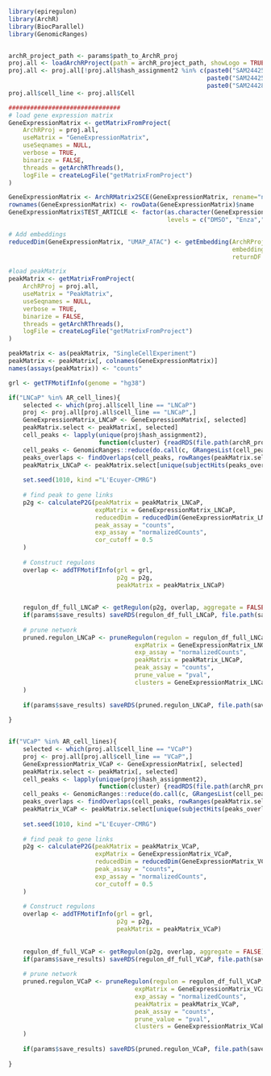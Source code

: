 ```r
library(epiregulon)
library(ArchR)
library(BiocParallel)
library(GenomicRanges)


archR_project_path <- params$path_to_ArchR_proj
proj.all <- loadArchRProject(path = archR_project_path, showLogo = TRUE)
proj.all <- proj.all[!proj.all$hash_assignment2 %in% c(paste0("SAM24425416HTO-",14:16),
                                                       paste0("SAM24425417HTO-",1:10),
                                                       paste0("SAM24428812HTO-",1:6)),]
proj.all$cell_line <- proj.all$Cell

###############################
# load gene expression matrix
GeneExpressionMatrix <- getMatrixFromProject(
    ArchRProj = proj.all,
    useMatrix = "GeneExpressionMatrix",
    useSeqnames = NULL,
    verbose = TRUE,
    binarize = FALSE,
    threads = getArchRThreads(),
    logFile = createLogFile("getMatrixFromProject")
)

GeneExpressionMatrix <- ArchRMatrix2SCE(GeneExpressionMatrix, rename="normalizedCounts")
rownames(GeneExpressionMatrix) <- rowData(GeneExpressionMatrix)$name
GeneExpressionMatrix$TEST_ARTICLE <- factor(as.character(GeneExpressionMatrix$TEST_ARTICLE),
                                            levels = c("DMSO", "Enza","ARV110", "A9690"))

# Add embeddings
reducedDim(GeneExpressionMatrix, "UMAP_ATAC") <- getEmbedding(ArchRProj = proj.all,
                                                              embedding = "UMAP_ATAC",
                                                              returnDF = TRUE)[colnames(GeneExpressionMatrix), ]

#load peakMatrix
peakMatrix <- getMatrixFromProject(
    ArchRProj = proj.all,
    useMatrix = "PeakMatrix",
    useSeqnames = NULL,
    verbose = TRUE,
    binarize = FALSE,
    threads = getArchRThreads(),
    logFile = createLogFile("getMatrixFromProject")
)

peakMatrix <- as(peakMatrix, "SingleCellExperiment")
peakMatrix <- peakMatrix[, colnames(GeneExpressionMatrix)]
names(assays(peakMatrix)) <- "counts"

grl <- getTFMotifInfo(genome = "hg38")

if("LNCaP" %in% AR_cell_lines){
    selected <- which(proj.all$cell_line == "LNCaP")
    proj <- proj.all[proj.all$cell_line == "LNCaP",]
    GeneExpressionMatrix_LNCaP <- GeneExpressionMatrix[, selected]
    peakMatrix.select <- peakMatrix[, selected]
    cell_peaks <- lapply(unique(proj$hash_assignment2),
                         function(cluster) {readRDS(file.path(archR_project_path, "PeakCalls", paste0(make.names(cluster), "-reproduciblePeaks.gr.rds")))})
    cell_peaks <- GenomicRanges::reduce(do.call(c, GRangesList(cell_peaks)))
    peaks_overlaps <- findOverlaps(cell_peaks, rowRanges(peakMatrix.select ))
    peakMatrix_LNCaP <- peakMatrix.select[unique(subjectHits(peaks_overlaps)),]
    
    set.seed(1010, kind ="L'Ecuyer-CMRG")
    
    # find peak to gene links
    p2g <- calculateP2G(peakMatrix = peakMatrix_LNCaP,
                        expMatrix = GeneExpressionMatrix_LNCaP,
                        reducedDim = reducedDim(GeneExpressionMatrix_LNCaP),
                        peak_assay = "counts",
                        exp_assay = "normalizedCounts",
                        cor_cutoff = 0.5
    )
    
    # Construct regulons
    overlap <- addTFMotifInfo(grl = grl,
                              p2g = p2g,
                              peakMatrix = peakMatrix_LNCaP)
    
    
    regulon_df_full_LNCaP <- getRegulon(p2g, overlap, aggregate = FALSE)
    if(params$save_results) saveRDS(regulon_df_full_LNCaP, file.path(save_path, "regulon_full_LNCaP.rds"))
    
    # prune network
    pruned.regulon_LNCaP <- pruneRegulon(regulon = regulon_df_full_LNCaP,
                                   expMatrix = GeneExpressionMatrix_LNCaP,
                                   exp_assay = "normalizedCounts",
                                   peakMatrix = peakMatrix_LNCaP,
                                   peak_assay = "counts",
                                   prune_value = "pval",
                                   clusters = GeneExpressionMatrix_LNCaP$TEST_ARTICLE
    )
    
    if(params$save_results) saveRDS(pruned.regulon_LNCaP, file.path(save_path, "pruned.regulon_LNCaP.rds"))
        
}


if("VCaP" %in% AR_cell_lines){
    selected <- which(proj.all$cell_line == "VCaP")
    proj <- proj.all[proj.all$cell_line == "VCaP",]
    GeneExpressionMatrix_VCaP <- GeneExpressionMatrix[, selected]
    peakMatrix.select <- peakMatrix[, selected]
    cell_peaks <- lapply(unique(proj$hash_assignment2),
                         function(cluster) {readRDS(file.path(archR_project_path, "PeakCalls", paste0(make.names(cluster), "-reproduciblePeaks.gr.rds")))})
    cell_peaks <- GenomicRanges::reduce(do.call(c, GRangesList(cell_peaks)))
    peaks_overlaps <- findOverlaps(cell_peaks, rowRanges(peakMatrix.select ))
    peakMatrix_VCaP <- peakMatrix.select[unique(subjectHits(peaks_overlaps)),]
    
    set.seed(1010, kind ="L'Ecuyer-CMRG")
    
    # find peak to gene links
    p2g <- calculateP2G(peakMatrix = peakMatrix_VCaP,
                        expMatrix = GeneExpressionMatrix_VCaP,
                        reducedDim = reducedDim(GeneExpressionMatrix_VCaP),
                        peak_assay = "counts",
                        exp_assay = "normalizedCounts",
                        cor_cutoff = 0.5
    )
    
    # Construct regulons
    overlap <- addTFMotifInfo(grl = grl,
                              p2g = p2g,
                              peakMatrix = peakMatrix_VCaP)
    
    
    regulon_df_full_VCaP <- getRegulon(p2g, overlap, aggregate = FALSE)
    if(params$save_results) saveRDS(regulon_df_full_VCaP, file.path(save_path, "regulon_full_VCaP.rds"))
    
    # prune network
    pruned.regulon_VCaP <- pruneRegulon(regulon = regulon_df_full_VCaP,
                                   expMatrix = GeneExpressionMatrix_VCaP,
                                   exp_assay = "normalizedCounts",
                                   peakMatrix = peakMatrix_VCaP,
                                   peak_assay = "counts",
                                   prune_value = "pval",
                                   clusters = GeneExpressionMatrix_VCaP$TEST_ARTICLE
    )
    
    if(params$save_results) saveRDS(pruned.regulon_VCaP, file.path(save_path, "pruned.regulon_VCaP.rds"))
        
}

```

